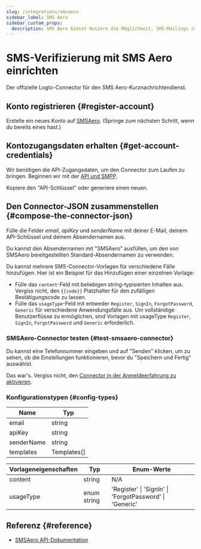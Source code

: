 ```yaml
---
slug: /integrations/smsaero
sidebar_label: SMS Aero
sidebar_custom_props:
  description: SMS Aero bietet Nutzern die Möglichkeit, SMS-Mailings in 5 Minuten ohne Vertragsansicht zu nutzen. Entwicklern wird eine praktische API mit zugänglichen Klassen und 24x7-Chat-Support angeboten.
---
```



# SMS-Verifizierung mit SMS Aero einrichten

Der offizielle Logto-Connector für den SMS Aero-Kurznachrichtendienst.

<GuideTip />

## Konto registrieren \{#register-account}

Erstelle ein neues Konto auf [SMSAero](https://smsaero.ru/). (Springe zum nächsten Schritt, wenn du bereits eines hast.)

## Kontozugangsdaten erhalten \{#get-account-credentials}

Wir benötigen die API-Zugangsdaten, um den Connector zum Laufen zu bringen. Beginnen wir mit
der [API und SMPP](https://smsaero.ru/cabinet/settings/apikey/).

Kopiere den "API-Schlüssel" oder generiere einen neuen.

## Den Connector-JSON zusammenstellen \{#compose-the-connector-json}

Fülle die Felder _email_, _apiKey_ und _senderName_ mit deiner E-Mail, deinem API-Schlüssel und deinem Absendernamen aus.

Du kannst den Absendernamen mit "SMSAero" ausfüllen, um den von SMSAero bereitgestellten Standard-Absendernamen zu verwenden.

Du kannst mehrere SMS-Connector-Vorlagen für verschiedene Fälle hinzufügen. Hier ist ein Beispiel für das Hinzufügen einer einzelnen Vorlage:

- Fülle das `content`-Feld mit beliebigen string-typisierten Inhalten aus. Vergiss nicht, den `{{code}}` Platzhalter für
  den zufälligen Bestätigungscode zu lassen.
- Fülle das `usageType`-Feld mit entweder `Register`, `SignIn`, `ForgotPassword`, `Generic` für verschiedene Anwendungsfälle aus.
  Um vollständige Benutzerflüsse zu ermöglichen, sind Vorlagen mit usageType `Register`, `SignIn`, `ForgotPassword` und `Generic`
  erforderlich.

### SMSAero-Connector testen \{#test-smsaero-connector}

Du kannst eine Telefonnummer eingeben und auf "Senden" klicken, um zu sehen, ob die Einstellungen funktionieren, bevor du "Speichern und Fertig" auswählst.

Das war's. Vergiss nicht,
den [Connector in der Anmeldeerfahrung zu aktivieren](/connectors/sms-connectors/#enable-phone-number-sign-up-or-sign-in).

### Konfigurationstypen \{#config-types}

| Name       | Typ         |
| ---------- | ----------- |
| email      | string      |
| apiKey     | string      |
| senderName | string      |
| templates  | Templates[] |

| Vorlageneigenschaften | Typ         | Enum-Werte                                              |
| --------------------- | ----------- | ------------------------------------------------------- |
| content               | string      | N/A                                                     |
| usageType             | enum string | 'Register' \| 'SignIn' \| 'ForgotPassword' \| 'Generic' |

## Referenz \{#reference}

- [SMSAero API-Dokumentation](https://smsaero.ru/integration/documentation/api/)